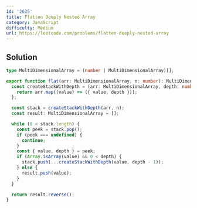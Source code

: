 ```yaml
---
id: '2625'
title: Flatten Deeply Nested Array
category: JavaScript
difficulty: Medium
url: https://leetcode.com/problems/flatten-deeply-nested-array
---
```


## Solution

```typescript showLineNumbers
type MultiDimensionalArray = (number | MultiDimensionalArray)[];

export function flat(arr: MultiDimensionalArray, n: number): MultiDimensionalArray {
  const createStackWithDepth = (arr: MultiDimensionalArray, depth: number) => {
    return arr.map((value) => ({ value, depth }));
  };

  const stack = createStackWithDepth(arr, n);
  const result: MultiDimensionalArray = [];

  while (0 < stack.length) {
    const peek = stack.pop();
    if (peek === undefined) {
      continue;
    }
    const { value, depth } = peek;
    if (Array.isArray(value) && 0 < depth) {
      stack.push(...createStackWithDepth(value, depth - 1));
    } else {
      result.push(value);
    }
  }

  return result.reverse();
}
```
